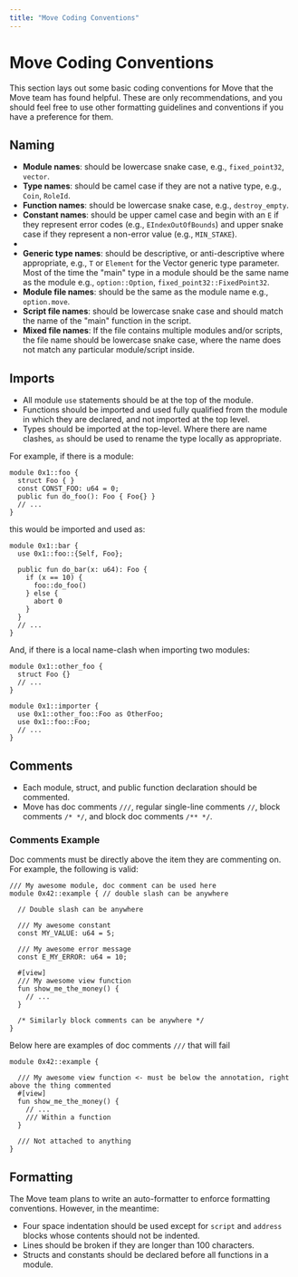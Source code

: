 ```yaml
---
title: "Move Coding Conventions"
---
```




# Move Coding Conventions

This section lays out some basic coding conventions for Move that the Move team has found helpful. These are only recommendations, and you should feel free to use other formatting guidelines and conventions if you have a preference for them.

## Naming

- **Module names**: should be lowercase snake case, e.g., `fixed_point32`, `vector`.
- **Type names**: should be camel case if they are not a native type, e.g., `Coin`, `RoleId`.
- **Function names**: should be lowercase snake case, e.g., `destroy_empty`.
- **Constant names**: should be upper camel case and begin with an `E` if they represent error codes (e.g., `EIndexOutOfBounds`) and upper snake case if they represent a non-error value (e.g., `MIN_STAKE`).
-
- **Generic type names**: should be descriptive, or anti-descriptive where appropriate, e.g., `T` or `Element` for the Vector generic type parameter. Most of the time the "main" type in a module should be the same name as the module e.g., `option::Option`, `fixed_point32::FixedPoint32`.
- **Module file names**: should be the same as the module name e.g., `option.move`.
- **Script file names**: should be lowercase snake case and should match the name of the "main" function in the script.
- **Mixed file names**: If the file contains multiple modules and/or scripts, the file name should be lowercase snake case, where the name does not match any particular module/script inside.

## Imports

- All module `use` statements should be at the top of the module.
- Functions should be imported and used fully qualified from the module in which they are declared, and not imported at the top level.
- Types should be imported at the top-level. Where there are name clashes, `as` should be used to rename the type locally as appropriate.

For example, if there is a module:

```move
module 0x1::foo {
  struct Foo { }
  const CONST_FOO: u64 = 0;
  public fun do_foo(): Foo { Foo{} }
  // ...
}
```

this would be imported and used as:

```move
module 0x1::bar {
  use 0x1::foo::{Self, Foo};

  public fun do_bar(x: u64): Foo {
    if (x == 10) {
      foo::do_foo()
    } else {
      abort 0
    }
  }
  // ...
}
```

And, if there is a local name-clash when importing two modules:

```move
module 0x1::other_foo {
  struct Foo {}
  // ...
}

module 0x1::importer {
  use 0x1::other_foo::Foo as OtherFoo;
  use 0x1::foo::Foo;
  // ...
}
```

## Comments

- Each module, struct, and public function declaration should be commented.
- Move has doc comments `///`, regular single-line comments `//`, block comments `/* */`, and block doc comments `/** */`.

### Comments Example

Doc comments must be directly above the item they are commenting on. For example, the following is valid:
```move
/// My awesome module, doc comment can be used here
module 0x42::example { // double slash can be anywhere

  // Double slash can be anywhere

  /// My awesome constant
  const MY_VALUE: u64 = 5;

  /// My awesome error message
  const E_MY_ERROR: u64 = 10;

  #[view]
  /// My awesome view function
  fun show_me_the_money() {
    // ...
  }

  /* Similarly block comments can be anywhere */
}
```

Below here are examples of doc comments `///` that will fail
```move
module 0x42::example {

  /// My awesome view function <- must be below the annotation, right above the thing commented
  #[view]
  fun show_me_the_money() {
    // ...
    /// Within a function
  }

  /// Not attached to anything
}
```

## Formatting

The Move team plans to write an auto-formatter to enforce formatting conventions. However, in the meantime:

- Four space indentation should be used except for `script` and `address` blocks whose contents should not be indented.
- Lines should be broken if they are longer than 100 characters.
- Structs and constants should be declared before all functions in a module.
